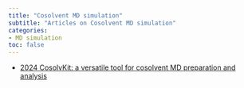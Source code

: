 ```yaml
---
title: "Cosolvent MD simulation"
subtitle: "Articles on Cosolvent MD simulation"
categories:
- MD simulation
toc: false
---
```


* [2024 CosolvKit: a versatile tool for cosolvent MD preparation and analysis](https://chemrxiv.org/engage/chemrxiv/article-details/66302cef91aefa6ce1c4ce57){target="_blank"}
